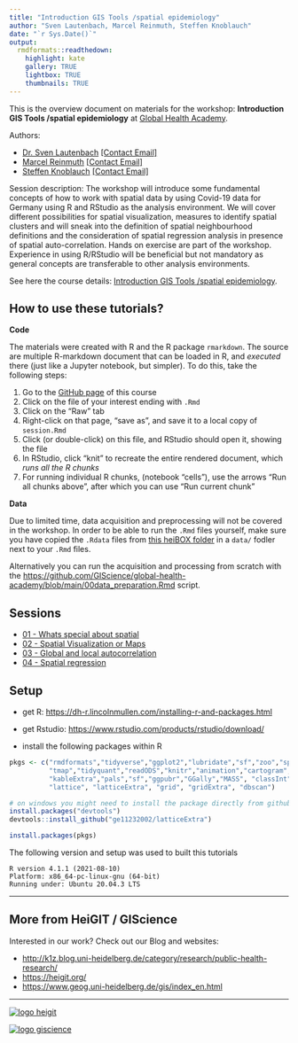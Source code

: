 ```yaml
---
title: "Introduction GIS Tools /spatial epidemiology"
author: "Sven Lautenbach, Marcel Reinmuth, Steffen Knoblauch"
date: "`r Sys.Date()`"
output:
  rmdformats::readthedown:
    highlight: kate
    gallery: TRUE
    lightbox: TRUE
    thumbnails: TRUE
---
```


This is the overview document on materials for the workshop: **Introduction GIS Tools /spatial epidemiology** at [Global Health Academy](https://global-health-academy.de/).

Authors:

 * [Dr. Sven Lautenbach](https://www.geog.uni-heidelberg.de/gis/lautenbach.html) <a href = "mailto: sven.lautenbach@heigit.org">[Contact Email]</a>
 * [Marcel Reinmuth](https://heigit.org/heigit-team/) <a href = "mailto: marcel.reinmuth@heigit.org">[Contact Email]</a> 
 * [Steffen Knoblauch](https://www.geog.uni-heidelberg.de/gis/knoblauch.html)  <a href = "mailto: steffen.knoblauch@uni-heidelberg.de">[Contact Email]</a> 
 
 
Session description: 
The workshop will introduce some fundamental concepts of how to work with spatial data by using Covid-19 data for Germany using R and RStudio as the analysis environment. We will cover different possibilities for spatial visualization, measures to identify spatial clusters and will sneak into the definition of spatial neighbourhood definitions and the consideration of spatial regression analysis in presence of spatial auto-correlation. Hands on exercise are part of the workshop. Experience in using R/RStudio will be beneficial but not mandatory as general concepts are transferable to other analysis environments.


See here the course details: [Introduction GIS Tools /spatial epidemiology](https://global-health-academy.de/programme/).


## How to use these tutorials?

**Code**

The materials were created with R and the R package `rmarkdown`. The
source are multiple R-markdown document that can be
loaded in R, and _executed_ there (just like a Jupyter notebook,
but simpler). To do this, take the following steps:

1. Go to the [GitHub page](https://github.com/GIScience/global-health-academy) of this course
2. Click on the file of your interest ending with `.Rmd`
3. Click on the "Raw" tab
4. Right-click on that page, "save as", and save it to a local copy of `session.Rmd`
5. Click (or double-click) on this file, and RStudio should open it, showing the file
6. In RStudio, click "knit" to recreate the entire rendered document, which _runs all the R chunks_
7. For running individual R chunks, (notebook "cells"), use the arrows "Run all chunks above", after which you can use "Run current chunk"

**Data**

Due to limited time, data acquisition and preprocessing will not be covered in the workshop.
In order to be able to run the `.Rmd` files yourself, make sure you have copied the `.Rdata` files from
[this heiBOX folder](https://heibox.uni-heidelberg.de/d/7e9c2b8b8da24a718575/) in a `data/` fodler next to your `.Rmd` files. 

Alternatively you can run the acquisition and processing from scratch with the [https://github.com/GIScience/global-health-academy/blob/main/00data_preparation.Rmd](https://github.com/GIScience/global-health-academy/blob/main/00data_preparation.Rmd) script.

## Sessions


* [01 - Whats special about spatial](https://giscience.github.io/global-health-academy/01spatial.html)
* [02 - Spatial Visualization or Maps](https://giscience.github.io/global-health-academy/02cartography.html)
* [03 - Global and local autocorrelation](https://giscience.github.io/global-health-academy/03neighborsAndAutocorrelation.html)
* [04 - Spatial regression](https://giscience.github.io/global-health-academy/04regressionAnalysis.html)

## Setup

* get R: [https://dh-r.lincolnmullen.com/installing-r-and-packages.html](https://dh-r.lincolnmullen.com/installing-r-and-packages.html)

* get Rstudio: [https://www.rstudio.com/products/rstudio/download/](https://www.rstudio.com/products/rstudio/download/)

* install the following packages within R

```r
pkgs <- c("rmdformats","tidyverse","ggplot2","lubridate","sf","zoo","spdep",
          "tmap","tidyquant","readODS","knitr","animation","cartogram",
          "kableExtra","pals","sf","ggpubr","GGally","MASS", "classInt", 
          "lattice", "latticeExtra", "grid", "gridExtra", "dbscan")

# on windows you might need to install the package directly from github
install.packages("devtools")
devtools::install_github("ge11232002/latticeExtra")

install.packages(pkgs)
```

The following version and setup was used to built this tutorials

```
R version 4.1.1 (2021-08-10)
Platform: x86_64-pc-linux-gnu (64-bit)
Running under: Ubuntu 20.04.3 LTS
```

---

## More from HeiGIT / GIScience

Interested in our work?
Check out our Blog and websites:

* [http://k1z.blog.uni-heidelberg.de/category/research/public-health-research/](http://k1z.blog.uni-heidelberg.de/category/research/public-health-research/)
* [https://heigit.org/](https://heigit.org/)
* [https://www.geog.uni-heidelberg.de/gis/index_en.html](https://www.geog.uni-heidelberg.de/gis/index_en.html)

---


[![logo heigit](https://heigit.org/wp-content/uploads/2018/01/HeiGIT_Logo_cut-505x100.png
 "Logo HeiGIT")](https://heigit.org)

[![logo giscience](https://avatars.githubusercontent.com/u/4661504?s=280&v=4
 "Logo GIScience")](https://www.geog.uni-heidelberg.de/gis/index.html)

